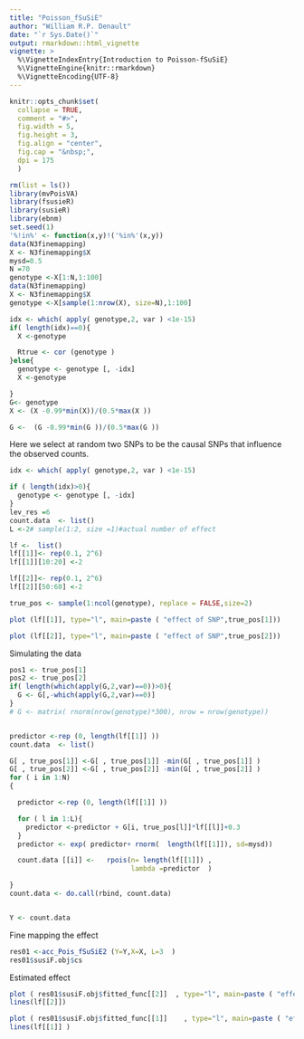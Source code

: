 ```yaml
---
title: "Poisson_fSuSiE"
author: "William R.P. Denault"
date: "`r Sys.Date()`"
output: rmarkdown::html_vignette
vignette: >
  %\VignetteIndexEntry{Introduction to Poisson-fSuSiE}
  %\VignetteEngine{knitr::rmarkdown}
  %\VignetteEncoding{UTF-8}
---
```


```r
knitr::opts_chunk$set(
  collapse = TRUE,
  comment = "#>",
  fig.width = 5,
  fig.height = 3,
  fig.align = "center",
  fig.cap = "&nbsp;",
  dpi = 175
  )
```


```r
rm(list = ls())
library(mvPoisVA)
library(fsusieR)
library(susieR)
library(ebnm)
set.seed(1)
'%!in%' <- function(x,y)!('%in%'(x,y))
data(N3finemapping)
X <- N3finemapping$X
mysd=0.5
N =70
genotype <-X[1:N,1:100]
data(N3finemapping)
X <- N3finemapping$X
genotype <-X[sample(1:nrow(X), size=N),1:100]

idx <- which( apply( genotype,2, var ) <1e-15)
if( length(idx)==0){
  X <-genotype

  Rtrue <- cor (genotype )
}else{
  genotype <- genotype [, -idx]
  X <-genotype

}
G<- genotype
X <- (X -0.99*min(X))/(0.5*max(X ))

G <-  (G -0.99*min(G ))/(0.5*max(G ))
```




Here we select at random two SNPs to be the causal SNPs that influence the observed counts. 

```r

idx <- which( apply( genotype,2, var ) <1e-15)

if ( length(idx)>0){
  genotype <- genotype [, -idx]
} 
lev_res =6
count.data  <- list()
L <-2# sample(1:2, size =1)#actual number of effect

lf <-  list()
lf[[1]]<- rep(0.1, 2^6)
lf[[1]][10:20] <-2

lf[[2]]<- rep(0.1, 2^6)
lf[[2]][50:60] <-2

true_pos <- sample(1:ncol(genotype), replace = FALSE,size=2)

plot (lf[[1]], type="l", main=paste ( "effect of SNP",true_pos[1]))

plot (lf[[2]], type="l", main=paste ( "effect of SNP",true_pos[2]))
```





Simulating the data

```r

pos1 <- true_pos[1]
pos2 <- true_pos[2]
if( length(which(apply(G,2,var)==0))>0){
  G <- G[,-which(apply(G,2,var)==0)]
}
# G <- matrix( rnorm(nrow(genotype)*300), nrow = nrow(genotype))


predictor <-rep (0, length(lf[[1]] ))
count.data  <- list()

G[ , true_pos[1]] <-G[ , true_pos[1]] -min(G[ , true_pos[1]] )
G[ , true_pos[2]] <-G[ , true_pos[2]] -min(G[ , true_pos[2]] )
for ( i in 1:N)
{

  predictor <-rep (0, length(lf[[1]] ))

  for ( l in 1:L){
    predictor <-predictor + G[i, true_pos[l]]*lf[[l]]+0.3
  }
  predictor <- exp( predictor+ rnorm(  length(lf[[1]]), sd=mysd))

  count.data [[i]] <-   rpois(n= length(lf[[1]]) ,
                              lambda =predictor  )

}
count.data <- do.call(rbind, count.data)


Y <- count.data

```

Fine mapping the effect

```r
res01 <-acc_Pois_fSuSiE2 (Y=Y,X=X, L=3  )
res01$susiF.obj$cs
```
Estimated effect

```r

plot ( res01$susiF.obj$fitted_func[[2]]  , type="l", main=paste ( "effect of SNP",true_pos[2]), col= "green4")
lines(lf[[2]])

plot ( res01$susiF.obj$fitted_func[[1]]    , type="l", main=paste ( "effect of SNP",true_pos[2]), col= "green4")
lines(lf[[1]] )
```
 
